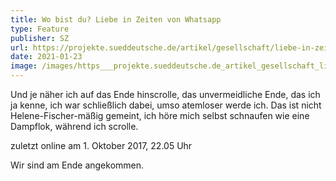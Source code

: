 ```yaml
---
title: Wo bist du? Liebe in Zeiten von Whatsapp
type: Feature
publisher: SZ
url: https://projekte.sueddeutsche.de/artikel/gesellschaft/liebe-in-zeiten-von-whatsapp-e391309/?reduced=true
date: 2021-01-23
image: /images/https___projekte.sueddeutsche.de_artikel_gesellschaft_liebe-in-zeiten-von-whatsapp-e391309__socialmedia_facebook_imagew1200h1200q70-ca342318cc229246.jpg
---
```

Und je näher ich auf das Ende hinscrolle, das unvermeidliche Ende, das ich ja kenne, ich war schließlich dabei, umso atemloser werde ich. Das ist nicht Helene-Fischer-mäßig gemeint, ich höre mich selbst schnaufen wie eine Dampflok, während ich scrolle.

zuletzt online am 1. Oktober 2017, 22.05 Uhr

Wir sind am Ende angekommen.